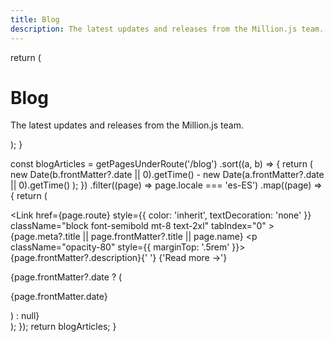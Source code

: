 ```yaml
---
title: Blog
description: The latest updates and releases from the Million.js team.
---
```



  return (
    <div className="max-w-screen-lg mx-auto pt-4 pb-8 mb-16 border-b border-gray-400 border-opacity-20 text-center">
      <h1>
        <span className="font-bold leading-tight lg:text-5xl">Blog</span>
      </h1>
      <p className="text-center text-gray-500 dark:text-gray-400 font-space-grotesk">
        The latest updates and releases from the Million.js team.
      </p>
    </div>
  );
}

  const blogArticles = getPagesUnderRoute('/blog')
    .sort((a, b) => {
      return (
        new Date(b.frontMatter?.date || 0).getTime() -
        new Date(a.frontMatter?.date || 0).getTime()
      );
    })
    .filter((page) => page.locale === 'es-ES')
    .map((page) => {
      return (
        <div key={page.route} className="mb-10">
          <Link
            href={page.route}
            style={{ color: 'inherit', textDecoration: 'none' }}
            className="block font-semibold mt-8 text-2xl"
            tabIndex="0"
          >
            {page.meta?.title || page.frontMatter?.title || page.name}
          </Link>
          <p className="opacity-80" style={{ marginTop: '.5rem' }}>
            {page.frontMatter?.description}{' '}
            <span className="inline-block nx-text-primary-600 nx-underline nx-decoration-from-font [text-underline-position:from-font] font-bold">
              <Link href={page.route} tabIndex="-1">
                {'Read more →'}
              </Link>
            </span>
          </p>
          {page.frontMatter?.date ? (
            <p className="opacity-50 text-sm mt-2">{page.frontMatter.date}</p>
          ) : null}
        </div>
      );
    });
  return blogArticles;
}

<BlogHeader />
<BlogIndex />
